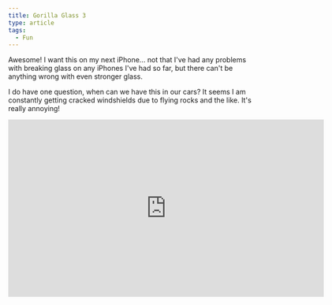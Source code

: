 ```yaml
---
title: Gorilla Glass 3
type: article
tags:
  - Fun
---
```


Awesome! I want this on my next iPhone... not that I've had any problems with breaking glass on any iPhones I've had so far, but there can't be anything wrong with even stronger glass.

I do have one question, when can we have this in our cars? It seems I am constantly getting cracked windshields due to flying rocks and the like. It's really annoying!

<iframe allowfullscreen="" frameborder="0" height="360" src="http://www.youtube.com/embed/GUE--zSq1TQ" width="640"></iframe>
